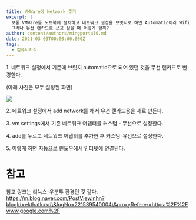 ```yaml
---
title: VMWare에 Network 추가
excerpt: |
  보통 VMWare를 노트북에 설치하고 네트워크 설정을 브릿지로 하면 Automatic이라 Wifi 랜카드를 바라보게 된다.
  그러나 유선 랜카드로 쓰고 싶을 때 어떻게 할까?
author: content/authors/mingportal0.md
date: 2021-03-03T00:00:00.000Z
tags:
  - 컴퓨터지식
---
```


1\. 네트워크 설정에서 기존에 브릿지 automatic으로 되어 있던 것을 무선 랜카드로 변경한다. 

(아래 사진은 모두 설정된 화면)

![](/uploads/DaCapture_20210303-14150203.png)

2\. 네트워크 설정에서 add network를 해서 유선 랜카드용을 새로 만든다.

3\. vm settings에서 기존 네트워크 어댑터를 커스텀 - 무선으로 설정한다.

4\. add를 누르고 네트워크 어댑터를 추가한 후 커스텀-유선으로 설정한다.

5\. 이렇게 하면 자동으로 윈도우에서 인터넷에 연결된다.

# 참고

참고 링크는 리눅스-우분투 환경인 것 같다.
https://m.blog.naver.com/PostView.nhn?blogId=ekthatkxkd\&logNo=221539540004\&proxyReferer=https:%2F%2Fwww.google.com%2F
